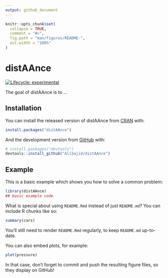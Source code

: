 ```yaml
---
output: github_document
---
```


<!-- README.md is generated from README.Rmd. Please edit that file -->

```r
knitr::opts_chunk$set(
  collapse = TRUE,
  comment = "#>",
  fig.path = "man/figures/README-",
  out.width = "100%"
)
```

# distAAnce

<!-- badges: start -->
[![Lifecycle: experimental](https://img.shields.io/badge/lifecycle-experimental-orange.svg)](https://www.tidyverse.org/lifecycle/#experimental)
<!-- badges: end -->

The goal of distAAnce is to ...

## Installation

You can install the released version of distAAnce from [CRAN](https://CRAN.R-project.org) with:

``` r
install.packages("distAAnce")
```

And the development version from [GitHub](https://github.com/) with:

``` r
# install.packages("devtools")
devtools::install_github("AliSajid/distAAnce")
```
## Example

This is a basic example which shows you how to solve a common problem:

```r
library(distAAnce)
## basic example code
```

What is special about using `README.Rmd` instead of just `README.md`? You can include R chunks like so:

```r
summary(cars)
```

You'll still need to render `README.Rmd` regularly, to keep `README.md` up-to-date.

You can also embed plots, for example:

```r
plot(pressure)
```

In that case, don't forget to commit and push the resulting figure files, so they display on GitHub!
